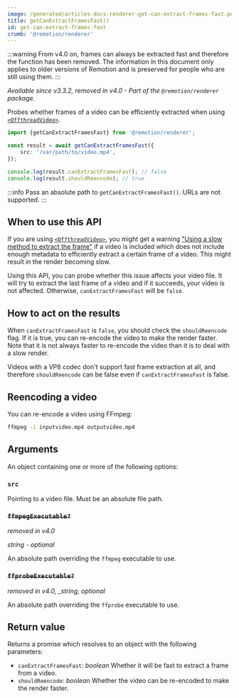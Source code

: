 ```yaml
---
image: /generated/articles-docs-renderer-get-can-extract-frames-fast.png
title: getCanExtractFramesFast()
id: get-can-extract-frames-fast
crumb: '@remotion/renderer'
---
```


:::warning
From v4.0 on, frames can always be extracted fast and therefore the function has been removed. The information in this document only applies to older versions of Remotion and is preserved for people who are still using them.
:::

_Available since v3.3.2, removed in v4.0 - Part of the `@remotion/renderer` package._

Probes whether frames of a video can be efficiently extracted when using [`<OffthreadVideo>`](/docs/offthreadvideo).

```ts
import {getCanExtractFramesFast} from '@remotion/renderer';

const result = await getCanExtractFramesFast({
	src: '/var/path/to/video.mp4',
});

console.log(result.canExtractFramesFast); // false
console.log(result.shouldReencode); // true
```

:::info
Pass an absolute path to `getCanExtractFramesFast()`. URLs are not supported.
:::

## When to use this API

If you are using [`<OffthreadVideo>`](/docs/offthreadvideo), you might get a warning ["Using a slow method to extract the frame"](/docs/slow-method-to-extract-frame) if a video is included which does not include enough metadata to efficiently extract a certain frame of a video. This might result in the render becoming slow.

Using this API, you can probe whether this issue affects your video file. It will try to extract the last frame of a video and if it succeeds, your video is not affected. Otherwise, `canExtractFramesFast` will be `false`.

## How to act on the results

When `canExtractFramesFast` is `false`, you should check the `shouldReencode` flag. If it is true, you can re-encode the video to make the render faster. Note that it is not always faster to re-encode the video than it is to deal with a slow render.

Videos with a VP8 codec don't support fast frame extraction at all, and therefore `shouldReencode` can be false even if `canExtractFramesFast` is false.

## Reencoding a video

You can re-encode a video using FFmpeg:

```sh
ffmpeg -i inputvideo.mp4 outputvideo.mp4
```

## Arguments

An object containing one or more of the following options:

### `src`

Pointing to a video file. Must be an absolute file path.

### ~~`ffmpegExecutable?`~~

_removed in v4.0_

_string - optional_

An absolute path overriding the `ffmpeg` executable to use.

### ~~`ffprobeExecutable?`~~

_removed in v4.0, \_string, optional_

An absolute path overriding the `ffprobe` executable to use.

## Return value

Returns a promise which resolves to an object with the following parameters:

- `canExtractFramesFast`: _boolean_ Whether it will be fast to extract a frame from a video.
- `shouldReencode`: _boolean_ Whether the video can be re-encoded to make the render faster.
